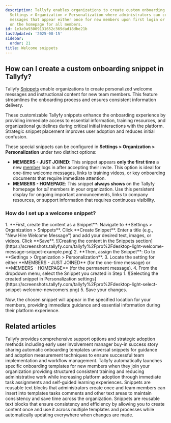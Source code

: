 ```yaml
---
description: Tallyfy enables organizations to create custom onboarding snippets through
  Settings > Organization > Personalization where administrators can configure welcome
  messages that appear either once for new members upon first login or permanently
  on the homepage for all members.
id: 1e3a9a93009131652c369dad18dbe21b
lastUpdated: '2025-08-15'
sidebar:
  order: 21
title: Welcome snippets
---
```



## How can I create a custom onboarding snippet in Tallyfy?

Tallyfy [Snippets](/products/pro/documenting/templates/snippets/) enable organizations to create personalized welcome messages and instructional content for new team members. This feature streamlines the onboarding process and ensures consistent information delivery.

These customizable Tallyfy snippets enhance the onboarding experience by providing immediate access to essential information, training resources, and organizational guidelines during critical initial interactions with the platform. Strategic snippet placement improves user adoption and reduces initial confusion.

These special snippets can be configured in **Settings > Organization > Personalization** under two distinct options:

*   **MEMBERS - JUST JOINED**: This snippet appears **only the first time** a new [member](/products/pro/documenting/members/) logs in after accepting their invite. This option is ideal for one-time welcome messages, links to training videos, or key onboarding documents that require immediate attention.
*   **MEMBERS - HOMEPAGE**: This snippet **always shows** on the Tallyfy homepage for *all* members in your organization. Use this persistent display for ongoing important announcements, links to company resources, or support information that requires continuous visibility.

### How do I set up a welcome snippet?

<Steps>
1.  **First, create the content as a Snippet**: Navigate to **Settings > Organization > Snippets**. Click **Create Snippet**. Enter a title (e.g., "New Hire Welcome Message") and add your desired text, images, or videos. Click **Save**.
    ![Creating the content in the Snippets section](https://screenshots.tallyfy.com/tallyfy%2Fpro%2Fdesktop-light-welcome-message-snippet-example.png)
2.  **Then, assign the Snippet**: Go to **Settings > Organization > Personalization**.
3.  Locate the setting for either **MEMBERS - JUST JOINED** (for the one-time message) or **MEMBERS - HOMEPAGE** (for the permanent message).
4.  From the dropdown menu, select the Snippet you created in Step 1.
    ![Selecting the created snippet in Personalization settings](https://screenshots.tallyfy.com/tallyfy%2Fpro%2Fdesktop-light-select-snippet-welcome-newcomers.png)
5.  Save your changes.
</Steps>

Now, the chosen snippet will appear in the specified location for your members, providing immediate guidance and essential information during their platform experience.


## Related articles
<CardGrid>
<LinkTitleCard header="<b>Miscellaneous > Support</b>" href="/products/pro/miscellaneous/support/" > Tallyfy provides comprehensive support options and strategic adoption methods including early user involvement manager buy-in success story sharing automatic onboarding templates universal snippets for guidance and adoption measurement techniques to ensure successful team implementation and workflow management. </LinkTitleCard>
<LinkTitleCard header="<b>Org Settings > Auto-launch templates for new members</b>" href="/products/pro/settings/org-settings/how-to-auto-launch-templates-for-new-members/" > Tallyfy automatically launches specific onboarding templates for new members when they join your organization providing structured consistent training and reducing administrative work while increasing platform adoption through immediate task assignments and self-guided learning experiences. </LinkTitleCard>
<LinkTitleCard header="<b>Snippets > Use snippets</b>" href="/products/pro/documenting/templates/snippets/how-can-i-use-snippets-to-simplify-workflow-in-tallyfy/" > Snippets are reusable text blocks that administrators create once and team members can insert into templates tasks comments and other text areas to maintain consistency and save time across the organization. </LinkTitleCard>
<LinkTitleCard header="<b>Templates > Snippets</b>" href="/products/pro/documenting/templates/snippets/" > Snippets are reusable text blocks that ensure consistency and efficiency by allowing you to create content once and use it across multiple templates and processes while automatically updating everywhere when changes are made. </LinkTitleCard>
</CardGrid>